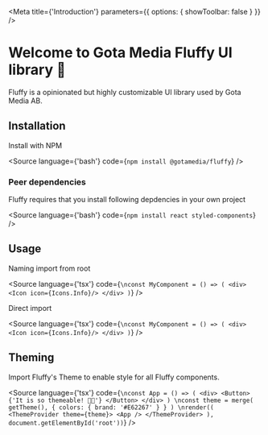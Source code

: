 
<Meta
    title={'Introduction'}
    parameters={{
        options: {
            showToolbar: false
        }
    }}
/>

# Welcome to Gota Media Fluffy UI library 🦄
Fluffy is a opinionated but highly customizable UI library used by Gota Media AB.

## Installation
Install with NPM

<Source
    language={'bash'}
    code={`
        npm install @gotamedia/fluffy
    `}
/>

### Peer dependencies
Fluffy requires that you install following depdencies in your own project

<Source
    language={'bash'}
    code={`
        npm install react styled-components
    `}
/>

## Usage
Naming import from root

<Source
    language={'tsx'}
    code={`
\nconst MyComponent = () => (
    <div>
        <Icon icon={Icons.Info}/>
    </div>
)
    `}
/>

Direct import

<Source
    language={'tsx'}
    code={`
\nconst MyComponent = () => (
    <div>
        <Icon icon={Icons.Info}/>
    </div>
)
    `}
/>

## Theming
Import Fluffy's Theme to enable style for all Fluffy components.

<Source
    language={'tsx'}
    code={`
\nconst App = () => (
    <div>
        <Button>
            {'It is so themeable! 👩‍🎤'}
        </Button>
    </div>
)
\nconst theme = merge(
    getTheme(),
    {
        colors: {
            brand: '#E62267'
        }
    }
)
\nrender((
    <ThemeProvider theme={theme}>
        <App />
    </ThemeProvider>
), document.getElementById('root'))
    `}
/>